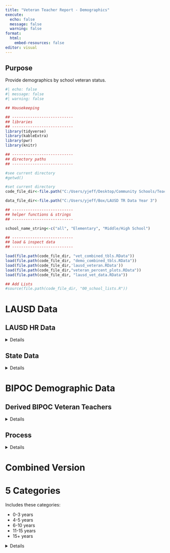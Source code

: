 ```yaml
---
title: "Veteran Teacher Report - Demographics"
execute:
  echo: false
  message: false
  warning: false
format: 
  html:
    embed-resources: false
editor: visual
---
```


## Purpose

Provide demographics by school veteran status.

```r
#| echo: false
#| message: false
#| warning: false

## Housekeeping

## ---------------------------
## libraries
## ---------------------------
library(tidyverse)
library(kableExtra)
library(pwr)
library(knitr)

## ---------------------------
## directory paths
## ---------------------------

#see current directory
#getwd()

#set current directory
code_file_dir<-file.path("C:/Users/yjeff/Desktop/Community Schools/Teacher Retention Data","Analyses", "cs_teach_rent2","y3_data")

data_file_dir<-file.path("C:/Users/yjeff/Box/LAUSD TR Data Year 3")

## ---------------------------
## helper functions & strings
## ---------------------------

school_name_string<-c("all", "Elementary", "Middle/High School")

## ---------------------------
## load & inspect data
## ---------------------------

load(file.path(code_file_dir, "vet_combined_tbls.RData"))
load(file.path(code_file_dir, "demo_combined_tbls.RData"))
load(file.path(code_file_dir,'lausd_veteran.RData'))
load(file.path(code_file_dir,"veteran_percent_plots.RData"))
load(file.path(code_file_dir, "lausd_vet_data.RData"))

## Add Lists
#source(file.path(code_file_dir, "00_school_lists.R"))

```

# LAUSD Data

## LAUSD HR Data

<details>

```r

gxs<-lapply(1:1, function(x){
  
  knit_child(
    '_lausd_data - child.Rmd', envir = environment(), quiet = TRUE
    
  )
})

cat(unlist(gxs), sep = '\n')

```

</details>

## State Data

<details>

::: panel-tabset
#### Count

```r
veteran_status_wide_list[["count"]] %>% kable()
```

#### Percent

```r
veteran_status_wide_list[["percent"]] %>% kable()
```
:::

</details>

</details>

# BIPOC Demographic Data

## Derived BIPOC Veteran Teachers

<details>
::: panel-tabset
#### 2020-2021
```r
perc_tbl_bipoc[["2020_21"]] %>% kable()
```

In **2020-2021:**

Among **Elementary Teachers:** 

- `r perc_tbl_bipoc[["2020_21"]][1,11]`% are **BIPOC & have 10+ years of teaching experience**, `r perc_tbl_bipoc[["2020_21"]][1,12]`% are **BIPOC** 
 
Among **Secondary Teachers:** 
 
 - `r perc_tbl_bipoc[["2020_21"]][2,11]`% are **BIPOC & have 10+ years of teaching experience**, `r perc_tbl_bipoc[["2020_21"]][2,12]`% are **BIPOC** 

Among **Special Education Teachers:** 
 
 - `r perc_tbl_bipoc[["2020_21"]][3,11]`% are **BIPOC & have 10+ years of teaching experience**, `r perc_tbl_bipoc[["2020_21"]][3,12]`% are **BIPOC** 

Among **Teachers Overall:** 
 
 - `r perc_tbl_bipoc[["2020_21"]][4,11]`% are **BIPOC & have 10+ years of teaching experience**, `r perc_tbl_bipoc[["2020_21"]][4,12]`% are **BIPOC** 

#### 2021-2022
```r
perc_tbl_bipoc[["2021_22"]] %>% kable()

```

In **2021-2022:**

Among **Elementary Teachers:** 

- `r perc_tbl_bipoc[["2021_22"]][1,11]`% are **BIPOC & have 10+ years of teaching experience**, `r perc_tbl_bipoc[["2021_22"]][1,12]`% are **BIPOC** 
 
Among **Secondary Teachers:** 
 
 - `r perc_tbl_bipoc[["2021_22"]][2,11]`% are **BIPOC & have 10+ years of teaching experience**, `r perc_tbl_bipoc[["2021_22"]][2,12]`% are **BIPOC** 

Among **Special Education Teachers:** 
 
 - `r perc_tbl_bipoc[["2021_22"]][3,11]`% are **BIPOC & have 10+ years of teaching experience**, `r perc_tbl_bipoc[["2021_22"]][3,12]`% are **BIPOC** 

Among **Teachers Overall:** 
 
 - `r perc_tbl_bipoc[["2021_22"]][4,11]`% are **BIPOC & have 10+ years of teaching experience**, `r perc_tbl_bipoc[["2021_22"]][4,12]`% are **BIPOC** 

#### 2022-2023
```r
perc_tbl_bipoc[["2022_23"]] %>% kable()
```

In **2022-2023:**

Among **Elementary Teachers:** 

- `r perc_tbl_bipoc[["2022_23"]][1,11]`% are **BIPOC & have 10+ years of teaching experience**, `r perc_tbl_bipoc[["2022_23"]][1,12]`% are **BIPOC** 
 
Among **Secondary Teachers:** 
 
 - `r perc_tbl_bipoc[["2022_23"]][2,11]`% are **BIPOC & have 10+ years of teaching experience**, `r perc_tbl_bipoc[["2022_23"]][2,12]`% are **BIPOC** 

Among **Special Education Teachers:** 
 
 - `r perc_tbl_bipoc[["2022_23"]][3,11]`% are **BIPOC & have 10+ years of teaching experience**, `r perc_tbl_bipoc[["2022_23"]][3,12]`% are **BIPOC** 

Among **Teachers Overall:** 
 
 - `r perc_tbl_bipoc[["2022_23"]][4,11]`% are **BIPOC & have 10+ years of teaching experience**, `r perc_tbl_bipoc[["2022_23"]][4,12]`% are **BIPOC** 

:::

</details>

## Process
<details>

### Formulas

<details>

We used the following formulas to calculate the BIPOC values:

**Calculate the Number of BIPOC Veteran Teachers**
$$ 
\text{(Total Number of Veteran Teachers)} \times \text{(Proportion BIPOC)}
$$
$$
= \text{Number of BIPOC Veteran Teachers} 
$$



 
For example, below is a more precise formula to calculate the **number of BIPOC teachers with 10+ years of experience**. 

$$ 
\begin{aligned}
\text{(Total Number of Teachers with over 10+ years of experience)} 
\times \text{(Proportion BIPOC)} \\ 
= \text{Number of BIPOC Teachers with over 10 years of experience} 
\end{aligned}
$$

**Calculate Percent BIPOC Veteran Teachers**

$$
\frac{\text {Number of BIPOC Veteran Teachers}} {\text {Number of All Teachers}} = 
\text{Percent of BIPOC Veteran Teachers}
$$
</details>

### Number of BIPOC Teachers by Veteran Status

To determine the number of BIPOC teachers by veteran status, we first determined the percentage of BIPOC teachers in the sample (see tables below).

::: panel-tabset
#### 2020-2021
```r
bipoc_calculated_lausd_data[["2020-21"]] %>% kable()
```

#### 2021-2022
```r
bipoc_calculated_lausd_data[["2021-22"]] %>% kable()
```

#### 2022-2023
```r
bipoc_calculated_lausd_data[["2022-23"]] %>% kable()
```
:::

Using the first formula, we then calculated the number of BIPOC teachers by veteran status.

::: panel-tabset
#### 2020-2021
```r
bipoc_count_tbl[["c_2020_21"]] %>% kable()
```

#### 2021-2022
```r
bipoc_count_tbl[["c_2021_22"]] %>% kable()
```

#### 2022-2023
```r
bipoc_count_tbl[["c_2022_23"]]%>% kable()
```
:::

With this table, we then use the second formula to determine the percentage of BIPOC veteran teachers (see **Derived BIPOC Veteran Teachers** section).


</details>
</details>

# Combined Version

# 5 Categories

Includes these categories:

-   0-3 years
-   4-5 years
-   6-10 years
-   11-15 years
-   15+ years

<details>

## All Teachers

<details>

```r
school_type_string<-names(vet_combined_tbls[["version1"]][["overall"]][["cs"]])

gxs<-lapply(1:length(school_type_string), function(x){
  
  school_type <- school_type_string[[x]]
  school_name <- school_name_string[[x]]
  
  count_tbl<-vet_combined_tbls[["version1"]][["overall"]][["cs"]][[school_type]][["teachers"]][["all"]][["count"]]
  
  percent_tbl<-vet_combined_tbls[["version1"]][["overall"]][["cs"]][[school_type]][["teachers"]][["all"]][["percent"]]

  graphs<-plots[["version1"]][[school_type]][["teachers"]][["all"]]
  
  knit_child(
    '_11.1_veteran_demographics - child.Rmd', envir = environment(), quiet = TRUE
    
  )
})

cat(unlist(gxs), sep = '\n')

```

## Teachers of color

<details>

```r
school_type_string<-names(vet_combined_tbls[["version1"]][["overall"]][["cs"]])

gxs<-lapply(1:length(school_type_string), function(x){
  
  school_type <- school_type_string[[x]]
  school_name <- school_name_string[[x]]
  
  count_tbl<-vet_combined_tbls[["version1"]][["overall"]][["cs"]][[school_type]][["teachers"]][["color"]][["count"]]
  
  percent_tbl<-vet_combined_tbls[["version1"]][["overall"]][["cs"]][[school_type]][["teachers"]][["color"]][["percent"]]

  graphs<-plots[["version1"]][[school_type]][["teachers"]][["color"]]
  
  knit_child(
    '_11.1_veteran_demographics - child.Rmd', envir = environment(), quiet = TRUE
    
  )
})

cat(unlist(gxs), sep = '\n')

```

</details>

</details>

# 2 Categories

Includes these categories:

-   0-5 years
-   5+ years

<details>

## All Teachers

<details>

```r
school_type_string<-names(vet_combined_tbls[["version1"]][["overall"]][["cs"]])

gxs<-lapply(1:length(school_type_string), function(x){
  
  school_type <- school_type_string[[x]]
  school_name <- school_name_string[[x]]
  
  count_tbl<-vet_combined_tbls[["version2"]][["overall"]][["cs"]][[school_type]][["teachers"]][["all"]][["count"]]
  
  percent_tbl<-vet_combined_tbls[["version2"]][["overall"]][["cs"]][[school_type]][["teachers"]][["all"]][["percent"]]

  graphs<-plots[["version2"]][[school_type]][["teachers"]][["all"]]
  
  knit_child(
    '_11.2_veteran_demographics - child.Rmd', envir = environment(), quiet = TRUE
    
  )
})

cat(unlist(gxs), sep = '\n')

```

## Teachers of Color

<details>

```r
school_type_string<-names(vet_combined_tbls[["version1"]][["overall"]][["cs"]])

gxs<-lapply(1:length(school_type_string), function(x){
  
  school_type <- school_type_string[[x]]
  school_name <- school_name_string[[x]]
  
  count_tbl<-vet_combined_tbls[["version2"]][["overall"]][["cs"]][[school_type]][["teachers"]][["color"]][["count"]]
  
  percent_tbl<-vet_combined_tbls[["version2"]][["overall"]][["cs"]][[school_type]][["teachers"]][["color"]][["percent"]]

  graphs<-plots[["version2"]][[school_type]][["teachers"]][["color"]]
  
  knit_child(
    '_11.2_veteran_demographics - child.Rmd', envir = environment(), quiet = TRUE
    
  )
})

cat(unlist(gxs), sep = '\n')

```

</details>

</details>

# 3 Categories (Version 1)

NOTE: Teachers include In-Classroom & Out-of-Classroom Teachers

Includes these categories:

-   0-3 years
-   4-10 years
-   10+ years

<details>

## All Teachers

<details>

```r
school_type_string<-names(vet_combined_tbls[["version3"]][["overall"]][["cs"]])

gxs<-lapply(1:length(school_type_string), function(x){
  
  school_type <- school_type_string[[x]]
  school_name <- school_name_string[[x]]
  
  count_tbl<-vet_combined_tbls[["version3"]][["overall"]][["cs"]][[school_type]][["teachers"]][["all"]][["count"]]
  
  percent_tbl<-vet_combined_tbls[["version3"]][["overall"]][["cs"]][[school_type]][["teachers"]][["all"]][["percent"]]

  graphs<-plots[["version3"]][[school_type]][["teachers"]][["all"]]
  
  knit_child(
    '_11.3_veteran_demographics - child.Rmd', envir = environment(), quiet = TRUE
    
  )
})

cat(unlist(gxs), sep = '\n')

```

## Teachers of Color

<details>

```r
school_type_string<-names(vet_combined_tbls[["version1"]][["overall"]][["cs"]])

gxs<-lapply(1:length(school_type_string), function(x){
  
  school_type <- school_type_string[[x]]
  school_name <- school_name_string[[x]]
  
  count_tbl<-vet_combined_tbls[["version3"]][["overall"]][["cs"]][[school_type]][["teachers"]][["color"]][["count"]]
  
  percent_tbl<-vet_combined_tbls[["version3"]][["overall"]][["cs"]][[school_type]][["teachers"]][["color"]][["percent"]]

  graphs<-plots[["version3"]][[school_type]][["teachers"]][["color"]]
  
  knit_child(
    '_11.3_veteran_demographics - child.Rmd', envir = environment(), quiet = TRUE
    
  )
})

cat(unlist(gxs), sep = '\n')

```

</details>

</details>

# 3 Categories (Version 2)

NOTE: Only includes In-Classroom Teachers

Includes these categories:

-   0-3 years
-   4-10 years
-   10+ years

<details>

## All Teachers

<details>

```r
school_type_string<-names(vet_combined_tbls[["version4"]][["overall"]][["cs"]])

gxs<-lapply(1:length(school_type_string), function(x){
  
  school_type <- school_type_string[[x]]
  school_name <- school_name_string[[x]]
  
  count_tbl<-vet_combined_tbls[["version4"]][["overall"]][["cs"]][[school_type]][["teachers"]][["all"]][["count"]]
  
  percent_tbl<-vet_combined_tbls[["version4"]][["overall"]][["cs"]][[school_type]][["teachers"]][["all"]][["percent"]]

  graphs<-plots[["version4"]][[school_type]][["teachers"]][["all"]]
  
  knit_child(
    '_11.3_veteran_demographics - child.Rmd', envir = environment(), quiet = TRUE
    
  )
})

cat(unlist(gxs), sep = '\n')

```

## Teachers of Color

<details>

```r
school_type_string<-names(vet_combined_tbls[["version4"]][["overall"]][["cs"]])

gxs<-lapply(1:length(school_type_string), function(x){
  
  school_type <- school_type_string[[x]]
  school_name <- school_name_string[[x]]
  
  count_tbl<-vet_combined_tbls[["version4"]][["overall"]][["cs"]][[school_type]][["teachers"]][["color"]][["count"]]
  
  percent_tbl<-vet_combined_tbls[["version4"]][["overall"]][["cs"]][[school_type]][["teachers"]][["color"]][["percent"]]

  graphs<-plots[["version4"]][[school_type]][["teachers"]][["color"]]
  
  knit_child(
    '_11.3_veteran_demographics - child.Rmd', envir = environment(), quiet = TRUE
    
  )
})

cat(unlist(gxs), sep = '\n')

```

</details>

</details>

# Demographics - Percentage of Teachers of Color

<details>

```r
school_type_string<-names(demo_combined_tbls[["overall"]][["cs"]])

gxs<-lapply(1:length(school_type_string), function(x){
  
  school_type <- school_type_string[[x]]
  school_name <- school_name_string[[x]]
  
  count_tbl<-demo_combined_tbls[["overall"]][["cs"]][[school_type]][["teachers"]][["all"]][["count"]]
  
  percent_tbl<-demo_combined_tbls[["overall"]][["cs"]][[school_type]][["teachers"]][["all"]][["percent"]]

  graphs<-plots_demo[[school_type]][["teachers"]][["all"]]
  
  knit_child(
    '_11.3_veteran_demographics - child.Rmd', envir = environment(), quiet = TRUE
    
  )
})

cat(unlist(gxs), sep = '\n')

```

</details>
